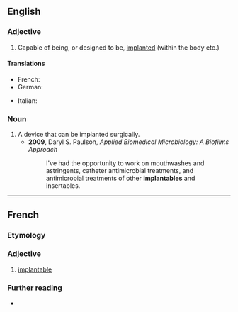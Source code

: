 ==English==

===Adjective===
{{en-adj}}

# Capable of being, or designed to be, [[implanted]] (within the body etc.)

====Translations====
{{trans-top|Capable of being implanted}}
* French: {{t+|fr|implantable}}
* German: {{t|de|implantierbar}}
{{trans-mid}}
* Italian: {{t|it|impiantabile}}
{{trans-bottom}}

===Noun===
{{en-noun}}

# A device that can be implanted surgically.
#* '''2009''', Daryl S. Paulson, ''Applied Biomedical Microbiology: A Biofilms Approach''
#*: I've had the opportunity to work on mouthwashes and astringents, catheter antimicrobial treatments, and antimicrobial treatments of other '''implantables''' and insertables.

----

==French==

===Etymology===
{{suffix|implanter|able|lang=fr}}

===Adjective===
{{fr-adj}}

# [[#English|implantable]]

===Further reading===
* {{R:TLFi}}